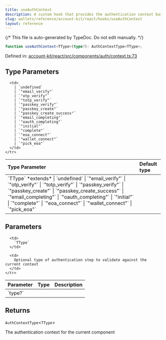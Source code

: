 ```yaml
---
title: useAuthContext
description: A custom hook that provides the authentication context based on the specified authentication step type. It ensures that the hook is used within an `AuthModalProvider` and throws an error if the context is not available or if the current auth step type does not match the expected type.
slug: wallets/reference/account-kit/react/hooks/useAuthContext
layout: reference
---
```


{/* This file is auto-generated by TypeDoc. Do not edit manually. */}

```ts
function useAuthContext<TType>(type?): AuthContextType<TType>;
```

Defined in: [account-kit/react/src/components/auth/context.ts:73](https://github.com/alchemyplatform/aa-sdk/blob/ad165355d980f9a16dd388088895bfc851df8656/account-kit/react/src/components/auth/context.ts#L73)

## Type Parameters

<table>
  <thead>
    <tr>
      <th align="left">Type Parameter</th>
      <th align="left">Default type</th>
    </tr>
  </thead>

  <tbody>
    <tr>
      <td>
        `TType` *extends*
        | `undefined`
        | `"email_verify"`
        | `"otp_verify"`
        | `"totp_verify"`
        | `"passkey_verify"`
        | `"passkey_create"`
        | `"passkey_create_success"`
        | `"email_completing"`
        | `"oauth_completing"`
        | `"initial"`
        | `"complete"`
        | `"eoa_connect"`
        | `"wallet_connect"`
        | `"pick_eoa"`
      </td>

      <td>
        | `undefined`
        | `"email_verify"`
        | `"otp_verify"`
        | `"totp_verify"`
        | `"passkey_verify"`
        | `"passkey_create"`
        | `"passkey_create_success"`
        | `"email_completing"`
        | `"oauth_completing"`
        | `"initial"`
        | `"complete"`
        | `"eoa_connect"`
        | `"wallet_connect"`
        | `"pick_eoa"`
      </td>
    </tr>

  </tbody>
</table>

## Parameters

<table>
  <thead>
    <tr>
      <th align="left">Parameter</th>
      <th align="left">Type</th>
      <th align="left">Description</th>
    </tr>
  </thead>

  <tbody>
    <tr>
      <td>
        `type?`
      </td>

      <td>
        `TType`
      </td>

      <td>
        Optional type of authentication step to validate against the current context
      </td>
    </tr>

  </tbody>
</table>

## Returns

`AuthContextType`\<`TType`>

The authentication context for the current component
